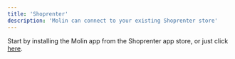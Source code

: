 ```yaml
---
title: 'Shoprenter'
description: 'Molin can connect to your existing Shoprenter store'
---
```


Start by installing the Molin app from the Shoprenter app store, or just click [here](https://molin.ai/shop-ai/setup).
